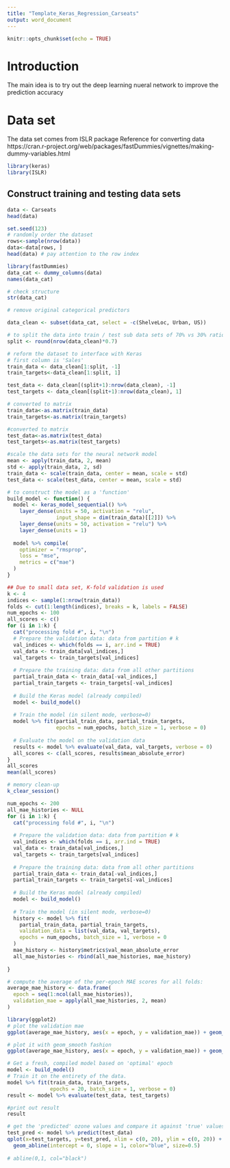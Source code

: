 ---
title: "Template_Keras_Regression_Carseats"
output: word_document
---

```{r setup, include=FALSE}
knitr::opts_chunk$set(echo = TRUE)
```
# Introduction
The main idea is to try out the deep learning nueral network to improve the prediction accuracy

# Data set
The data set comes from ISLR package
Reference for converting data
https://cran.r-project.org/web/packages/fastDummies/vignettes/making-dummy-variables.html
```{r message=FALSE}
library(keras)
library(ISLR)
```
## Construct training and testing data sets
```{r}
data <- Carseats
head(data)
```
```{r}
set.seed(123)
# randomly order the dataset
rows<-sample(nrow(data))
data<-data[rows, ]
head(data) # pay attention to the row index
```
```{r}
library(fastDummies)
data_cat <- dummy_columns(data) 
names(data_cat)
```
```{r}
# check structure
str(data_cat)
```
```{r}
# remove original categorical predictors

data_clean <- subset(data_cat, select = -c(ShelveLoc, Urban, US))
```


```{r}
# to split the data into train / test sub data sets of 70% vs 30% ratio
split <- round(nrow(data_clean)*0.7)
```

```{r}
# reform the dataset to interface with Keras
# first column is 'Sales'
train_data <- data_clean[1:split, -1]
train_targets<-data_clean[1:split, 1]

test_data <- data_clean[(split+1):nrow(data_clean), -1]
test_targets <- data_clean[(split+1):nrow(data_clean), 1]
```
```{r}
# converted to matrix
train_data<-as.matrix(train_data)
train_targets<-as.matrix(train_targets)

#converted to matrix
test_data<-as.matrix(test_data)
test_targets<-as.matrix(test_targets)
```
```{r}
#scale the data sets for the neural network model
mean <- apply(train_data, 2, mean)
std <- apply(train_data, 2, sd)
train_data <- scale(train_data, center = mean, scale = std)
test_data <- scale(test_data, center = mean, scale = std)
```
```{r}
# to construct the model as a 'function'
build_model <- function() {
  model <- keras_model_sequential() %>% 
    layer_dense(units = 50, activation = "relu", 
                input_shape = dim(train_data)[[2]]) %>% 
    layer_dense(units = 50, activation = "relu") %>% 
    layer_dense(units = 1) 
  
  model %>% compile(
    optimizer = "rmsprop", 
    loss = "mse", 
    metrics = c("mae")
  )
}
```
```{r}
## Due to small data set, K-fold validation is used
k <- 4
indices <- sample(1:nrow(train_data))
folds <- cut(1:length(indices), breaks = k, labels = FALSE) 
num_epochs <- 100
all_scores <- c()
for (i in 1:k) {
  cat("processing fold #", i, "\n")
  # Prepare the validation data: data from partition # k
  val_indices <- which(folds == i, arr.ind = TRUE) 
  val_data <- train_data[val_indices,]
  val_targets <- train_targets[val_indices]
  
  # Prepare the training data: data from all other partitions
  partial_train_data <- train_data[-val_indices,]
  partial_train_targets <- train_targets[-val_indices]
  
  # Build the Keras model (already compiled)
  model <- build_model()
  
  # Train the model (in silent mode, verbose=0)
  model %>% fit(partial_train_data, partial_train_targets,
                epochs = num_epochs, batch_size = 1, verbose = 0)
  
  # Evaluate the model on the validation data
  results <- model %>% evaluate(val_data, val_targets, verbose = 0)
  all_scores <- c(all_scores, results$mean_absolute_error)
}  
all_scores
mean(all_scores)
```
```{r}
# memory clean-up
k_clear_session()
```
```{r}
num_epochs <- 200
all_mae_histories <- NULL
for (i in 1:k) {
  cat("processing fold #", i, "\n")
  
  # Prepare the validation data: data from partition # k
  val_indices <- which(folds == i, arr.ind = TRUE)
  val_data <- train_data[val_indices,]
  val_targets <- train_targets[val_indices]
  
  # Prepare the training data: data from all other partitions
  partial_train_data <- train_data[-val_indices,]
  partial_train_targets <- train_targets[-val_indices]
  
  # Build the Keras model (already compiled)
  model <- build_model()
  
  # Train the model (in silent mode, verbose=0)
  history <- model %>% fit(
    partial_train_data, partial_train_targets,
    validation_data = list(val_data, val_targets),
    epochs = num_epochs, batch_size = 1, verbose = 0
  )
  mae_history <- history$metrics$val_mean_absolute_error
  all_mae_histories <- rbind(all_mae_histories, mae_history)
  
}
```
```{r}
# compute the average of the per-epoch MAE scores for all folds:
average_mae_history <- data.frame(
  epoch = seq(1:ncol(all_mae_histories)),
  validation_mae = apply(all_mae_histories, 2, mean)
)
```

```{r}
library(ggplot2)
# plot the validation mae
ggplot(average_mae_history, aes(x = epoch, y = validation_mae)) + geom_line()
```
```{r}
# plot it with geom_smooth fashion
ggplot(average_mae_history, aes(x = epoch, y = validation_mae)) + geom_smooth()
```
```{r}
# Get a fresh, compiled model based on 'optimal' epoch
model <- build_model()
# Train it on the entirety of the data.
model %>% fit(train_data, train_targets,
              epochs = 20, batch_size = 1, verbose = 0)
result <- model %>% evaluate(test_data, test_targets)
```
```{r}
#print out result
result
```
```{r}
# get the 'predicted' ozone values and compare it against 'true' values
test_pred <- model %>% predict(test_data)
qplot(x=test_targets, y=test_pred, xlim = c(0, 20), ylim = c(0, 20)) +
  geom_abline(intercept = 0, slope = 1, color="blue", size=0.5)
  
# abline(0,1, col="black")
```



